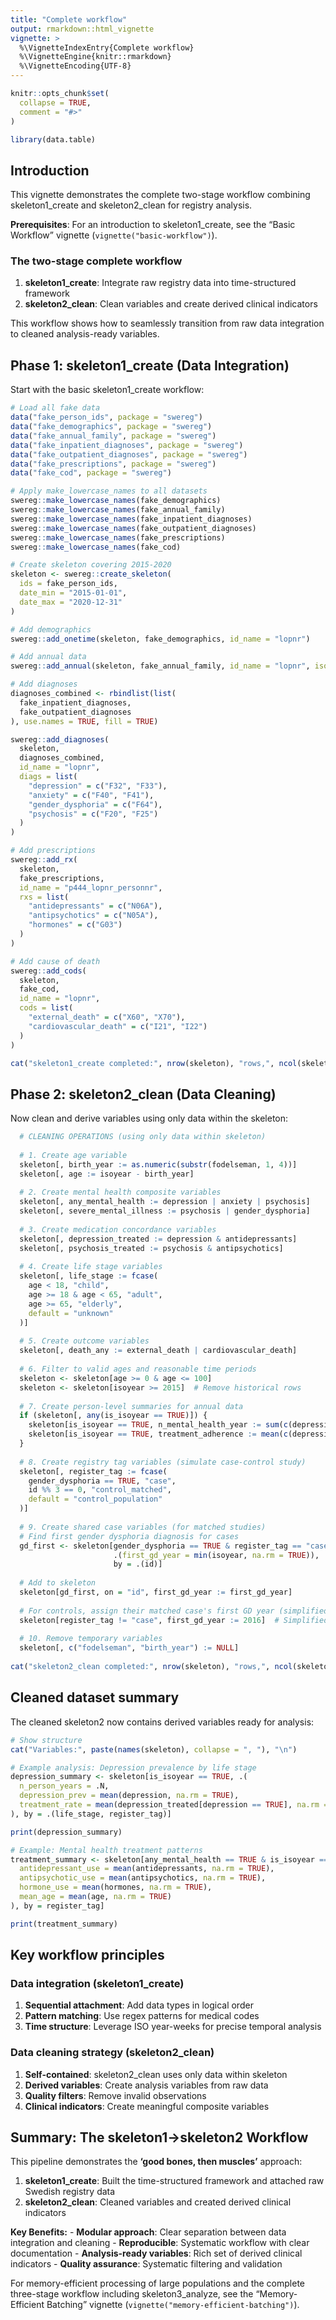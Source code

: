 ```yaml
---
title: "Complete workflow"
output: rmarkdown::html_vignette
vignette: >
  %\VignetteIndexEntry{Complete workflow}
  %\VignetteEngine{knitr::rmarkdown}
  %\VignetteEncoding{UTF-8}
---
```


```r
knitr::opts_chunk$set(
  collapse = TRUE,
  comment = "#>"
)
```

```r
library(data.table)
```

## Introduction

This vignette demonstrates the complete two-stage workflow combining skeleton1_create and skeleton2_clean for registry analysis. 

**Prerequisites**: For an introduction to skeleton1_create, see the "Basic Workflow" vignette (`vignette("basic-workflow")`).

### The two-stage complete workflow

1. **skeleton1_create**: Integrate raw registry data into time-structured framework
2. **skeleton2_clean**: Clean variables and create derived clinical indicators

This workflow shows how to seamlessly transition from raw data integration to cleaned analysis-ready variables.

## Phase 1: skeleton1_create (Data Integration)

Start with the basic skeleton1_create workflow:

```r
# Load all fake data
data("fake_person_ids", package = "swereg")
data("fake_demographics", package = "swereg")
data("fake_annual_family", package = "swereg") 
data("fake_inpatient_diagnoses", package = "swereg")
data("fake_outpatient_diagnoses", package = "swereg")
data("fake_prescriptions", package = "swereg")
data("fake_cod", package = "swereg")

# Apply make_lowercase_names to all datasets
swereg::make_lowercase_names(fake_demographics)
swereg::make_lowercase_names(fake_annual_family)
swereg::make_lowercase_names(fake_inpatient_diagnoses)
swereg::make_lowercase_names(fake_outpatient_diagnoses)
swereg::make_lowercase_names(fake_prescriptions)
swereg::make_lowercase_names(fake_cod)

# Create skeleton covering 2015-2020
skeleton <- swereg::create_skeleton(
  ids = fake_person_ids,
  date_min = "2015-01-01",
  date_max = "2020-12-31"
)

# Add demographics
swereg::add_onetime(skeleton, fake_demographics, id_name = "lopnr")

# Add annual data
swereg::add_annual(skeleton, fake_annual_family, id_name = "lopnr", isoyear = 2015)

# Add diagnoses
diagnoses_combined <- rbindlist(list(
  fake_inpatient_diagnoses,
  fake_outpatient_diagnoses
), use.names = TRUE, fill = TRUE)

swereg::add_diagnoses(
  skeleton,
  diagnoses_combined,
  id_name = "lopnr",
  diags = list(
    "depression" = c("F32", "F33"),
    "anxiety" = c("F40", "F41"),
    "gender_dysphoria" = c("F64"),
    "psychosis" = c("F20", "F25")
  )
)

# Add prescriptions
swereg::add_rx(
  skeleton,
  fake_prescriptions,
  id_name = "p444_lopnr_personnr",
  rxs = list(
    "antidepressants" = c("N06A"),
    "antipsychotics" = c("N05A"),
    "hormones" = c("G03")
  )
)

# Add cause of death
swereg::add_cods(
  skeleton,
  fake_cod,
  id_name = "lopnr",
  cods = list(
    "external_death" = c("X60", "X70"),
    "cardiovascular_death" = c("I21", "I22")
  )
)

cat("skeleton1_create completed:", nrow(skeleton), "rows,", ncol(skeleton), "columns\n")
```

## Phase 2: skeleton2_clean (Data Cleaning)

Now clean and derive variables using only data within the skeleton:

```r
  
  # CLEANING OPERATIONS (using only data within skeleton)
  
  # 1. Create age variable
  skeleton[, birth_year := as.numeric(substr(fodelseman, 1, 4))]
  skeleton[, age := isoyear - birth_year]
  
  # 2. Create mental health composite variables
  skeleton[, any_mental_health := depression | anxiety | psychosis]
  skeleton[, severe_mental_illness := psychosis | gender_dysphoria]
  
  # 3. Create medication concordance variables
  skeleton[, depression_treated := depression & antidepressants]
  skeleton[, psychosis_treated := psychosis & antipsychotics]
  
  # 4. Create life stage variables
  skeleton[, life_stage := fcase(
    age < 18, "child",
    age >= 18 & age < 65, "adult", 
    age >= 65, "elderly",
    default = "unknown"
  )]
  
  # 5. Create outcome variables
  skeleton[, death_any := external_death | cardiovascular_death]
  
  # 6. Filter to valid ages and reasonable time periods
  skeleton <- skeleton[age >= 0 & age <= 100]
  skeleton <- skeleton[isoyear >= 2015]  # Remove historical rows
  
  # 7. Create person-level summaries for annual data
  if (skeleton[, any(is_isoyear == TRUE)]) {
    skeleton[is_isoyear == TRUE, n_mental_health_year := sum(c(depression, anxiety, psychosis), na.rm = TRUE), by = .(id, isoyear)]
    skeleton[is_isoyear == TRUE, treatment_adherence := mean(c(depression_treated, psychosis_treated), na.rm = TRUE), by = .(id, isoyear)]
  }
  
  # 8. Create registry tag variables (simulate case-control study)
  skeleton[, register_tag := fcase(
    gender_dysphoria == TRUE, "case",
    id %% 3 == 0, "control_matched",
    default = "control_population"
  )]
  
  # 9. Create shared case variables (for matched studies)
  # Find first gender dysphoria diagnosis for cases
  gd_first <- skeleton[gender_dysphoria == TRUE & register_tag == "case", 
                       .(first_gd_year = min(isoyear, na.rm = TRUE)), 
                       by = .(id)]
  
  # Add to skeleton
  skeleton[gd_first, on = "id", first_gd_year := first_gd_year]
  
  # For controls, assign their matched case's first GD year (simplified)
  skeleton[register_tag != "case", first_gd_year := 2016]  # Simplified for demo
  
  # 10. Remove temporary variables
  skeleton[, c("fodelseman", "birth_year") := NULL]
  
cat("skeleton2_clean completed:", nrow(skeleton), "rows,", ncol(skeleton), "columns\n")
```

## Cleaned dataset summary

The cleaned skeleton2 now contains derived variables ready for analysis:

```r
# Show structure
cat("Variables:", paste(names(skeleton), collapse = ", "), "\n")

# Example analysis: Depression prevalence by life stage
depression_summary <- skeleton[is_isoyear == TRUE, .(
  n_person_years = .N,
  depression_prev = mean(depression, na.rm = TRUE),
  treatment_rate = mean(depression_treated[depression == TRUE], na.rm = TRUE)
), by = .(life_stage, register_tag)]

print(depression_summary)

# Example: Mental health treatment patterns
treatment_summary <- skeleton[any_mental_health == TRUE & is_isoyear == TRUE, .(
  antidepressant_use = mean(antidepressants, na.rm = TRUE),
  antipsychotic_use = mean(antipsychotics, na.rm = TRUE),
  hormone_use = mean(hormones, na.rm = TRUE),
  mean_age = mean(age, na.rm = TRUE)
), by = register_tag]

print(treatment_summary)
```

## Key workflow principles

### Data integration (skeleton1_create)
1. **Sequential attachment**: Add data types in logical order
2. **Pattern matching**: Use regex patterns for medical codes
3. **Time structure**: Leverage ISO year-weeks for precise temporal analysis

### Data cleaning strategy (skeleton2_clean)
1. **Self-contained**: skeleton2_clean uses only data within skeleton
2. **Derived variables**: Create analysis variables from raw data
3. **Quality filters**: Remove invalid observations
4. **Clinical indicators**: Create meaningful composite variables

## Summary: The skeleton1→skeleton2 Workflow

This pipeline demonstrates the **'good bones, then muscles'** approach:

1. **skeleton1_create**: Built the time-structured framework and attached raw Swedish registry data
2. **skeleton2_clean**: Cleaned variables and created derived clinical indicators

**Key Benefits:**
- **Modular approach**: Clear separation between data integration and cleaning
- **Reproducible**: Systematic workflow with clear documentation
- **Analysis-ready variables**: Rich set of derived clinical indicators
- **Quality assurance**: Systematic filtering and validation

For memory-efficient processing of large populations and the complete three-stage workflow including skeleton3_analyze, see the "Memory-Efficient Batching" vignette (`vignette("memory-efficient-batching")`).
